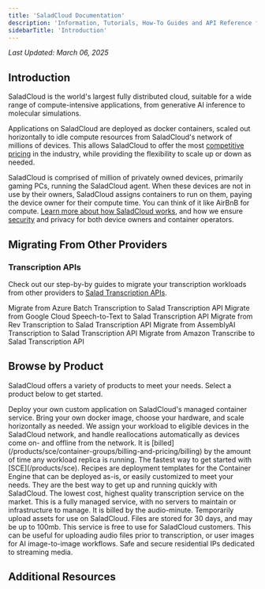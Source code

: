 ```yaml
---
title: 'SaladCloud Documentation'
description: 'Information, Tutorials, How-To Guides and API Reference for SaladCloud Products'
sidebarTitle: 'Introduction'
---
```


_Last Updated: March 06, 2025_

## Introduction

SaladCloud is the world's largest fully distributed cloud, suitable for a wide range of compute-intensive applications,
from generative AI inference to molecular simulations.

Applications on SaladCloud are deployed as docker containers, scaled out horizontally to idle compute resources from
SaladCloud's network of millions of devices. This allows SaladCloud to offer the most
[competitive pricing](https://salad.com/pricing) in the industry, while providing the flexibility to scale up or down as
needed.

SaladCloud is comprised of million of privately owned devices, primarily gaming PCs, running the SaladCloud agent. When
these devices are not in use by their owners, SaladCloud assigns containers to run on them, paying the device owner for
their compute time. You can think of it like AirBnB for compute.
[Learn more about how SaladCloud works](/products/sce/introduction), and how we ensure
[security](https://salad.com/security) and privacy for both device owners and container operators.

## Migrating From Other Providers

### Transcription APIs

Check out our step-by-by guides to migrate your transcription workloads from other providers to
[Salad Transcription APIs](/products/transcription).

<CardGroup>
  <Card
    title="Azure Batch Transcription"
    href="/guides/transcription/salad-transcription-api/migrate-to-salad-transcription-api/migrate-from-azure-batch"
    horizontal
  >
    Migrate from Azure Batch Transcription to Salad Transcription API
  </Card>
  <Card
    title="Google Cloud Speech-to-Text"
    href="/guides/transcription/salad-transcription-api/migrate-to-salad-transcription-api/migrate-from-gcp-transcription"
    horizontal
  >
    Migrate from Google Cloud Speech-to-Text to Salad Transcription API
  </Card>
  <Card
    title="Rev Transcription"
    href="/guides/transcription/salad-transcription-api/migrate-to-salad-transcription-api/migrate-from-rev-transcription"
    horizontal
  >
    Migrate from Rev Transcription to Salad Transcription API
  </Card>
  <Card
    title="AssemblyAI Transcription"
    href="/guides/transcription/salad-transcription-api/migrate-to-salad-transcription-api/migrate-from-assembly-transcription"
    horizontal
  >
    Migrate from AssemblyAI Transcription to Salad Transcription API
  </Card>
  <Card
    title="Amazon Transcribe"
    href="/guides/transcription/salad-transcription-api/migrate-to-salad-transcription-api/migrate-from-aws-transcription"
    horizontal
  >
    Migrate from Amazon Transcribe to Salad Transcription API
  </Card>
</CardGroup>

## Browse by Product

SaladCloud offers a variety of products to meet your needs. Select a product below to get started.

<CardGroup cols={1}>
  <Card title="Salad Container Engine (SCE)" icon="docker" href="/products/sce/introduction">
    Deploy your own custom application on SaladCloud's managed container service. Bring your own docker image, choose
    your hardware, and scale horizontally as needed. We assign your workload to eligible devices in the SaladCloud
    network, and handle reallocations automatically as devices come on- and offline from the network. It is
    [billed](/products/sce/container-groups/billing-and-pricing/billing) by the amount of time any workload replica is
    running.
  </Card>
  <Card title="Recipes" icon="rocket" href="/products/recipes/overview">
    The fastest way to get started with [SCE](/products/sce). Recipes are deployment templates for the Container Engine
    that can be deployed as-is, or easily customized to meet your needs. They are the best way to get up and running
    quickly with SaladCloud.
  </Card>
  <Card title="Transcription API" icon="code" href="/products/transcription">
    The lowest cost, highest quality transcription service on the market. This is a fully managed service, with no
    servers to maintain or infrastructure to manage. It is billed by the audio-minute.
  </Card>
  <Card title="Salad Simple Storage Service (S4)" icon="database" href="/products/s4">
    Temporarily upload assets for use on SaladCloud. Files are stored for 30 days, and may be up to 100mb. This service
    is free to use for SaladCloud customers. This can be useful for uploading audio files prior to transcription, or
    user images for AI image-to-image workflows.
  </Card>
  <Card title="Salad Gateway Service (SGS)" icon="house-signal" href="/products/sgs">
    Safe and secure residential IPs dedicated to streaming media.
  </Card>
</CardGroup>

## Additional Resources

<CardGroup cols={2}>
  <Card title="Security" icon="shield" href="https://salad.com/security" />
  <Card title="Trust Center" icon="building-shield" href="https://trust.salad.com/" />
  <Card title="Terms of Service" icon="scroll" href="https://salad.com/terms/saladcloud" />
  <Card title="Privacy Policy" icon="user-secret" href="https://salad.com/privacy" />
  <Card title="Support" icon="life-ring" href="/support" />
</CardGroup>
